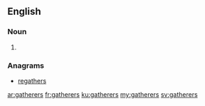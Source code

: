 ==English==

===Noun===
{{head|en|plural}}

# {{plural of|gatherer|lang=en|nocat=1}}

===Anagrams===
* [[regathers#English|regathers]]

[[ar:gatherers]]
[[fr:gatherers]]
[[ku:gatherers]]
[[my:gatherers]]
[[sv:gatherers]]